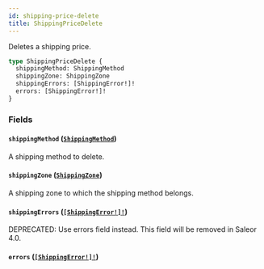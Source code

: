```yaml
---
id: shipping-price-delete
title: ShippingPriceDelete
---
```


Deletes a shipping price.

```graphql
type ShippingPriceDelete {
  shippingMethod: ShippingMethod
  shippingZone: ShippingZone
  shippingErrors: [ShippingError!]!
  errors: [ShippingError!]!
}
```

### Fields

#### `shippingMethod` ([`ShippingMethod`](../../../developer/api-reference/objects/shipping-method))

A shipping method to delete.

#### `shippingZone` ([`ShippingZone`](../../../developer/api-reference/objects/shipping-zone))

A shipping zone to which the shipping method belongs.

#### `shippingErrors` ([`[ShippingError!]!`](../../../developer/api-reference/objects/shipping-error))

<span class="badge badge--warning">DEPRECATED: Use errors field instead. This field will be removed in Saleor 4.0.</span>

#### `errors` ([`[ShippingError!]!`](../../../developer/api-reference/objects/shipping-error))
